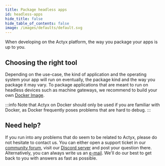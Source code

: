 ```yaml
---
title: Package headless apps
id: headless-apps
hide_title: false
hide_table_of_contents: false
image: /images/defaults/default.svg
---
```


When developing on the Actyx platform, the way you package your apps is up to you.

## Choosing the right tool

Depending on the use-case, the kind of application and the operating system your app will run on eventually, the package kind and the way you package it may vary.
To package applications that are meant to run on headless devices such as machine gateways, we recommend to build your own [Docker Image](https://docs.docker.com/develop/develop-images/dockerfile_best-practices/).

:::info
Note that Actyx on Docker should only be used if you are familiar with Docker, as Docker frequently poses problems that are hard to debug.
:::

## Need help?

If you run into any problems that do seem to be related to Actyx, please do not hesitate to contact us.
You can either open a support ticket in our [community forum](https://community.actyx.com), visit our [Discord server](https://discord.gg/262yJhc) and post your question there.
Alternatively, you can always write us an [e-mail](mailto:developer@actyx.io).
We'll do our best to get back to you with answers as fast as possible.
